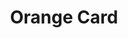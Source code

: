 ---
title: "Orange Card"
subtitle: ""
creator: ""
categories: ["art"]
featuredImage: "../src/assets/images/item/art/DSC02804.png"
views: ["../src/assets/images/item/art/DSC02804.png","../src/assets/images/item/art/DSC02806.png"]
nextItem: []
---